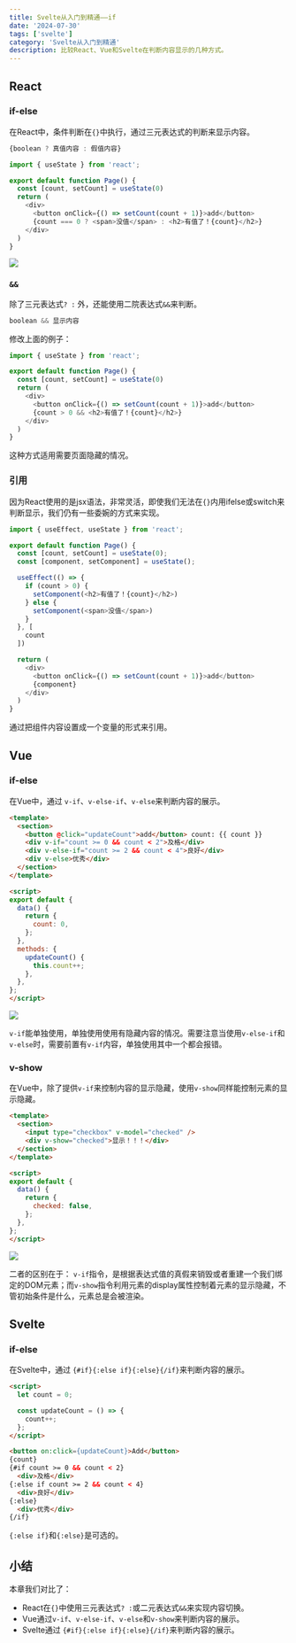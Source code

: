 ```yaml
---
title: Svelte从入门到精通——if
date: '2024-07-30'
tags: ['svelte']
category: 'Svelte从入门到精通'
description: 比较React、Vue和Svelte在判断内容显示的几种方式。
---
```


## React

### if-else
在React中，条件判断在`{}`中执行，通过三元表达式的判断来显示内容。
```javascript
{boolean ? 真值内容 : 假值内容}
```

```javascript
import { useState } from 'react';

export default function Page() {
  const [count, setCount] = useState(0)
  return (
    <div>
      <button onClick={() => setCount(count + 1)}>add</button>
      {count === 0 ? <span>没值</span> : <h2>有值了！{count}</h2>}
    </div>
  )
}
```

![](/images/svelte/28-1.gif)

### `&&`
除了三元表达式`? :` 外，还能使用二院表达式`&&`来判断。
```javascript
boolean && 显示内容
```

修改上面的例子：
```javascript
import { useState } from 'react';

export default function Page() {
  const [count, setCount] = useState(0)
  return (
    <div>
      <button onClick={() => setCount(count + 1)}>add</button>
      {count > 0 && <h2>有值了！{count}</h2>}
    </div>
  )
}
```
这种方式适用需要页面隐藏的情况。

### 引用

因为React使用的是jsx语法，非常灵活，即使我们无法在`{}`内用ifelse或switch来判断显示，我们仍有一些委婉的方式来实现。

```javascript
import { useEffect, useState } from 'react';

export default function Page() {
  const [count, setCount] = useState(0);
  const [component, setComponent] = useState();

  useEffect(() => {
    if (count > 0) {
      setComponent(<h2>有值了！{count}</h2>)
    } else {
      setComponent(<span>没值</span>)
    }
  }, [
    count
  ])

  return (
    <div>
      <button onClick={() => setCount(count + 1)}>add</button>
      {component}
    </div>
  )
}
```
通过把组件内容设置成一个变量的形式来引用。

## Vue

### if-else

在Vue中，通过 `v-if`、`v-else-if`、`v-else`来判断内容的展示。
```html
<template>
  <section>
    <button @click="updateCount">add</button> count: {{ count }}
    <div v-if="count >= 0 && count < 2">及格</div>
    <div v-else-if="count >= 2 && count < 4">良好</div>
    <div v-else>优秀</div>
  </section>
</template>

<script>
export default {
  data() {
    return {
      count: 0,
    };
  },
  methods: {
    updateCount() {
      this.count++;
    },
  },
};
</script>
```

![](/images/svelte/28-2.gif)

`v-if`能单独使用，单独使用使用有隐藏内容的情况。需要注意当使用`v-else-if`和`v-else`时，需要前置有`v-if`内容，单独使用其中一个都会报错。

### v-show

在Vue中，除了提供`v-if`来控制内容的显示隐藏，使用`v-show`同样能控制元素的显示隐藏。
```html
<template>
  <section>
    <input type="checkbox" v-model="checked" />
    <div v-show="checked">显示！！！</div>
  </section>
</template>

<script>
export default {
  data() {
    return {
      checked: false,
    };
  },
};
</script>
```

![](/images/svelte/28-3.gif)

二者的区别在于： `v-if`指令，是根据表达式值的真假来销毁或者重建一个我们绑定的DOM元素；而`v-show`指令利用元素的display属性控制着元素的显示隐藏，不管初始条件是什么，元素总是会被渲染。

## Svelte

### if-else

在Svelte中，通过 `{#if}{:else if}{:else}{/if}`来判断内容的展示。
```html
<script>
  let count = 0;

  const updateCount = () => {
    count++;
  };
</script>

<button on:click={updateCount}>Add</button>
{count}
{#if count >= 0 && count < 2}
  <div>及格</div>
{:else if count >= 2 && count < 4}
  <div>良好</div>
{:else}
  <div>优秀</div>
{/if}
```
`{:else if}`和`{:else}`是可选的。

## 小结

本章我们对比了：
- React在`{}`中使用三元表达式`? :`或二元表达式`&&`来实现内容切换。
- Vue通过`v-if`、`v-else-if`、`v-else`和`v-show`来判断内容的展示。
- Svelte通过 `{#if}{:else if}{:else}{/if}`来判断内容的展示。

